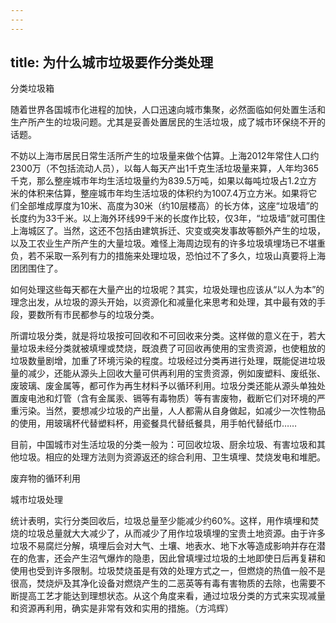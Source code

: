```yaml
---
---
---
```

title: 为什么城市垃圾要作分类处理
---




分类垃圾箱



随着世界各国城市化进程的加快，人口迅速向城市集聚，必然面临如何处置生活和生产所产生的垃圾问题。尤其是妥善处置居民的生活垃圾，成了城市环保绕不开的话题。

不妨以上海市居民日常生活所产生的垃圾量来做个估算。上海2012年常住人口约2300万（不包括流动人员），以每人每天产出1千克生活垃圾量来算，人年均365千克，那么整座城市年均生活垃圾量约为839.5万吨，如果以每吨垃圾占1.2立方米的体积来估算，整座城市年均生活垃圾的体积约为1007.4万立方米。如果将它们全部堆成厚度为10米、高度为30米（约10层楼高）的长方体，这座“垃圾墙”的长度约为33千米。以上海外环线99千米的长度作比较，仅3年，“垃圾墙”就可围住上海城区了。当然，这还不包括由建筑拆迁、灾变或突发事故等额外产生的垃圾，以及工农业生产所产生的大量垃圾。难怪上海周边现有的许多垃圾填埋场已不堪重负，若不采取一系列有力的措施来处理垃圾，恐怕过不了多久，垃圾山真要将上海团团围住了。

如何处理这些每天都在大量产出的垃圾呢？其实，垃圾处理也应该从“以人为本”的理念出发，从垃圾的源头开始，以资源化和减量化来思考和处理，其中最有效的手段，要数所有市民都参与的垃圾分类。

所谓垃圾分类，就是将垃圾按可回收和不可回收来分类。这样做的意义在于，若大量垃圾未经分类就被填埋或焚烧，既浪费了可回收再使用的宝贵资源，也使粗放的垃圾数量剧增，加重了环境污染的程度。垃圾经过分类再进行处理，既能促进垃圾量的减少，还能从源头上回收大量可供再利用的宝贵资源，例如废塑料、废纸张、废玻璃、废金属等，都可作为再生材料予以循环利用。垃圾分类还能从源头单独处置废电池和灯管（含有金属汞、镉等有毒物质）等有害废物，截断它们对环境的严重污染。当然，要想减少垃圾的产出量，人人都需从自身做起，如减少一次性物品的使用，用玻璃杯代替塑料杯，用瓷餐具代替纸餐具，用手帕代替纸巾……

目前，中国城市对生活垃圾的分类一般为：可回收垃圾、厨余垃圾、有害垃圾和其他垃圾。相应的处理方法则为资源返还的综合利用、卫生填埋、焚烧发电和堆肥。

废弃物的循环利用



城市垃圾处理



统计表明，实行分类回收后，垃圾总量至少能减少约60%。这样，用作填埋和焚烧的垃圾总量就大大减少了，从而减少了用作垃圾填埋的宝贵土地资源。由于许多垃圾不易腐烂分解，填埋后会对大气、土壤、地表水、地下水等造成影响并存在潜在的危害，还会产生沼气爆炸的隐患，因此曾填埋过垃圾的土地即使日后再复耕和使用也受到许多限制。垃圾焚烧虽是有效的处理方式之一，但燃烧的热值一般不是很高，焚烧炉及其净化设备对燃烧产生的二恶英等有毒有害物质的去除，也需要不断提高工艺才能达到理想状态。从这个角度来看，通过垃圾分类的方式来实现减量和资源再利用，确实是非常有效和实用的措施。（方鸿辉）